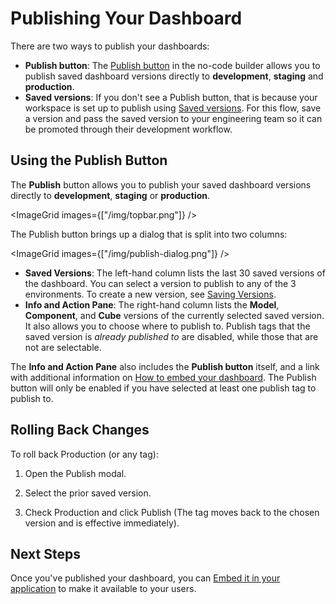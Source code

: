 # Publishing Your Dashboard

There are two ways to publish your dashboards:

- **Publish button**: The [Publish button](/dashboards/publishing#using-the-publish-button) in the no-code builder allows you to publish saved dashboard versions directly to **development**, **staging** and **production**.
- **Saved versions**: If you don't see a Publish button, that is because your workspace is set up to publish using [Saved versions](/deployment/versions). For this flow, save a version and pass the saved version to your engineering team so it can be promoted through their development workflow.

## Using the Publish Button

The **Publish** button allows you to publish your saved dashboard versions directly to **development**, **staging** or **production**. 

<ImageGrid images={["/img/topbar.png"]} />

The Publish button brings up a dialog that is split into two columns:

<ImageGrid images={["/img/publish-dialog.png"]} />

- **Saved Versions**: The left-hand column lists the last 30 saved versions of the dashboard. You can select a version to publish to any of the 3 environments. To create a new version, see [Saving Versions](/dashboards/saving).
- **Info and Action Pane**: The right-hand column lists the **Model**, **Component**, and **Cube** versions of the currently selected saved version. It also allows you to choose where to publish to. Publish tags that the saved version is _already published to_ are disabled, while those that are not are selectable.

The **Info and Action Pane** also includes the **Publish button** itself, and a link with additional information on [How to embed your dashboard](/deployment/embedding). The Publish button will only be enabled if you have selected at least one publish tag to publish to.

## Rolling Back Changes

To roll back Production (or any tag):

  1. Open the Publish modal.

  2. Select the prior saved version.

  3. Check Production and click Publish (The tag moves back to the chosen version and is effective immediately).

## Next Steps

Once you've published your dashboard, you can [Embed it in your application](/deployment/embedding) to make it available to your users.